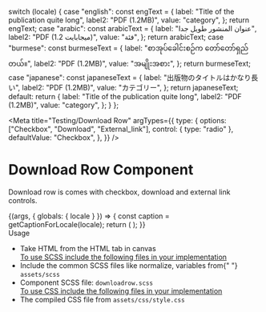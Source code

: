 
  switch (locale) {
    case "english":
      const engText = {
        label: "Title of the publication quite long",
        label2: "PDF (1.2MB)",
        value: "category",
      };
      return engText;
    case "arabic":
      const arabicText = {
        label: "عنوان المنشور طويل جدا",
        label2: "PDF (1.2 ميجابايت)",
        value: "فئة",
      };
      return arabicText;
    case "burmese":
      const burmeseText = {
        label: "စာအုပ်ခေါင်းစဉ်က တော်တော်ရှည်တယ်။",
        label2: "PDF (1.2MB)",
        value: "အမျိုးအစား",
      };
      return burmeseText;
    case "japanese":
      const japaneseText = {
        label: "出版物のタイトルはかなり長い",
        label2: "PDF (1.2MB)",
        value: "カテゴリー",
      };
      return japaneseText;
    default:
      return {
        label: "Title of the publication quite long",
        label2: "PDF (1.2MB)",
        value: "category",
      };
  }
};

<Meta
  title="Testing/Download Row"
  argTypes={{
    type: {
      options: ["Checkbox", "Download", "External_link"],
      control: { type: "radio" },
      defaultValue: "Checkbox",
    },
  }}
/>

<style>{`
  .subheading {
    font-weight: 700;
    font-size: 24px;
    color: #031c2d;
    letter-spacing: 1.5px;
    line-height: 24px;
    margin-bottom: 12px;
    margin-top: 40px;
  }
  .sbdocs .sbdocs-p,
  .sbdocs .sbdocs-li{
    font-size: 1rem;
  }
`}</style>

# Download Row Component

Download row is comes with checkbox, download and external link controls.

<Story name="Download Row">
  {(args, { globals: { locale } }) => {
    const caption = getCaptionForLocale(locale);
    return (
      <DownloadRow
        title={caption.label}
        subtitle={caption.label2}
        value={caption.value} 
        dataValue=''
        {...args}
      ></DownloadRow>
    );
  }}
</Story>

<div className="subheading">Usage</div>
<ul>
  <li>Take HTML from the HTML tab in canvas</li>
  <u>To use SCSS include the following files in your implementation</u>
  <li>
    Include the common SCSS files like normalize, variables from{" "}
    <code>assets/scss</code>
  </li>
  <li>
    Component SCSS file: <code>downloadrow.scss</code>
  </li>
  <u>To use CSS include the following files in your implementation</u>
  <li>
    The compiled CSS file from <code>assets/css/style.css</code>
  </li>
</ul>
